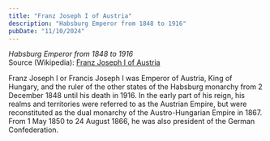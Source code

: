 ```yaml
---
title: "Franz Joseph I of Austria"
description: "Habsburg Emperor from 1848 to 1916"
pubDate: "11/10/2024"
---
```


*Habsburg Emperor from 1848 to 1916*  
Source (Wikipedia): [Franz Joseph I of Austria][1]

Franz Joseph I or Francis Joseph I was Emperor of Austria, King of Hungary, and the ruler of the other states of the Habsburg monarchy from 2 December 1848 until his death in 1916. In the early part of his reign, his realms and territories were referred to as the Austrian Empire, but were reconstituted as the dual monarchy of the Austro-Hungarian Empire in 1867. From 1 May 1850 to 24 August 1866, he was also president of the German Confederation.

[1]: https://en.wikipedia.org/wiki/Franz_Joseph_I_of_Austria
